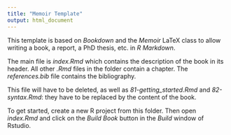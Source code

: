 ---
title: "Memoir Template"
output: html_document
---

This template is based on _Bookdown_ and the _Memoir_ LaTeX class to allow writing a book, a report, a PhD thesis, etc. in _R Markdown_.

The main file is _index.Rmd_ which contains the description of the book in its header. All other _.Rmd_ files in the folder contain a chapter. 
The _references.bib_ file contains the bibliography.

This file will have to be deleted, as well as _81-getting_started.Rmd_ and _82-syntax.Rmd_: they have to be replaced by the content of the book.

To get started, create a new R project from this folder.
Then open _index.Rmd_ and click on the _Build Book_ button in the _Build_ window of Rstudio.
